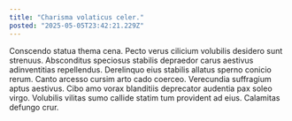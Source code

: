 ```yaml
---
title: "Charisma volaticus celer."
posted: "2025-05-05T23:42:21.229Z"
---
```


Conscendo statua thema cena. Pecto verus cilicium volubilis desidero sunt strenuus. Absconditus speciosus stabilis depraedor carus aestivus adinventitias repellendus.
Derelinquo eius stabilis allatus sperno conicio rerum. Canto arcesso cursim arto cado coerceo. Verecundia suffragium aptus aestivus.
Cibo amo vorax blanditiis deprecator audentia pax soleo virgo. Volubilis vilitas sumo callide statim tum provident ad eius. Calamitas defungo crur.
